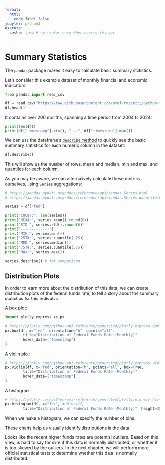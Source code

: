 ```yaml
---
format:
  html:
    code-fold: false
jupyter: python3
execute:
  cache: true # re-render only when source changes
---
```


# Summary Statistics

The `pandas` package makes it easy to calculate basic summary statistics.

Let's consider this example dataset of monthly financial and economic indicators:

```python
from pandas import read_csv

df = read_csv("https://raw.githubusercontent.com/prof-rossetti/python-for-finance/main/docs/data/monthly-indicators.csv")
df.head()
```

It contains over 200 months, spanning a time period from 2004 to 2024:

```python
print(len(df))
print(df["timestamp"].min(), "...", df["timestamp"].max())
```


We can use the dataframe's [`describe` method](https://pandas.pydata.org/docs/reference/api/pandas.DataFrame.describe.html) to quickly see the basic summary statistics for each numeric column in the dataset:

```python
df.describe()
```

This will show us the number of rows, mean and median, min and max, and quantiles for each column.

As you may be aware, we can alternatively calculate these metrics ourselves, using `Series` aggregations:

```python
# https://pandas.pydata.org/docs/reference/api/pandas.Series.html
# https://pandas.pydata.org/docs/reference/api/pandas.Series.quantile.html

series = df["fed"]

print("COUNT:", len(series))
print("MEAN:", series.mean().round(6))
print("STD:", series.std().round(6))
print("-------------")
print("MIN:", series.min())
print("25TH:", series.quantile(.25))
print("MED:", series.median())
print("75TH:", series.quantile(.75))
print("MAX:", series.max())
```

```python
series.describe() # for comparison
```

## Distribution Plots

In order to learn more about the distribution of this data, we can create distribution plots of the federal funds rate, to tell a story about the summary statistics for this indicator.


A box plot:

```python
import plotly.express as px

# https://plotly.com/python-api-reference/generated/plotly.express.box.html
px.box(df, x="fed", orientation="h", points="all",
        title="Distribution of Federal Funds Rate (Monthly)",
        hover_data=["timestamp"]
)
```

A violin plot:

```python
# https://plotly.com/python-api-reference/generated/plotly.express.violin.html
px.violin(df, x="fed", orientation="h", points="all", box=True,
        title="Distribution of Federal Funds Rate (Monthly)",
        hover_data=["timestamp"]
)
```

A histogram:
```python
# https://plotly.com/python-api-reference/generated/plotly.express.histogram.html
px.histogram(df, x="fed", #nbins=12,
        title="Distribution of Federal Funds Rate (Monthly)", height=350)

```

When we make a histogram, we can specify the number of bins.

These charts help us visually identify distributions in the data.

Looks like the recent higher funds rates are potential outliers. Based on this view, is hard to say for sure if this data is normally distributed, or whether it is too skewed by the outliers. In the next chapter, we will perform more official statistical tests to determine whether this data is normally distributed.
